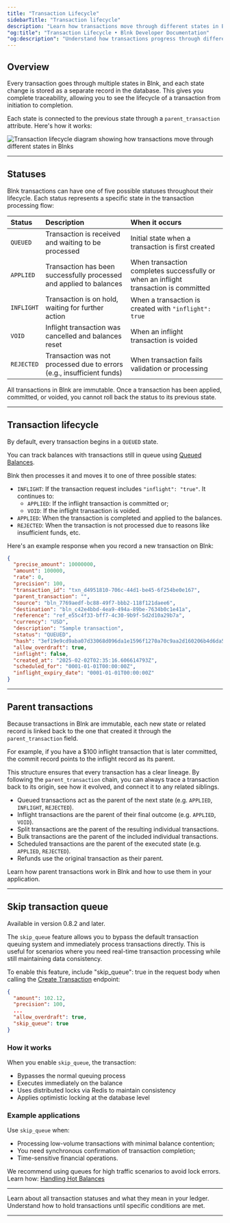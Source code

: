 ```yaml
---
title: "Transaction Lifecycle"
sidebarTitle: "Transaction lifecycle"
description: "Learn how transactions move through different states in Blnk."
"og:title": "Transaction Lifecycle • Blnk Developer Documentation"
"og:description": "Understand how transactions progress through different states in Blnk."
---
```



## Overview

Every transaction goes through multiple states in Blnk, and each state change is stored as a separate record in the database. This gives you complete traceability, allowing you to see the lifecycle of a transaction from initiation to completion. 

Each state is connected to the previous state through a `parent_transaction` attribute. Here's how it works:

<Frame caption="Transaction lifecycle flow showing how transactions progress from QUEUED to final states">
<img src="/images/blnk-transaction-lifecycle.png" alt="Transaction lifecycle diagram showing how transactions move through different states in Blnks" />
</Frame>

---

## Statuses

Blnk transactions can have one of five possible statuses throughout their lifecycle. Each status represents a specific state in the transaction processing flow:

| Status | Description | When it occurs |
| :--- | :--- | :--- |
| `QUEUED` | Transaction is received and waiting to be processed | Initial state when a transaction is first created |
| `APPLIED` | Transaction has been successfully processed and applied to balances | When transaction completes successfully or when an inflight transaction is committed |
| `INFLIGHT` | Transaction is on hold, waiting for further action | When a transaction is created with `"inflight": true` |
| `VOID` | Inflight transaction was cancelled and balances reset | When an inflight transaction is voided |
| `REJECTED` | Transaction was not processed due to errors (e.g., insufficient funds) | When transaction fails validation or processing |

<Warning>
All transactions in Blnk are immutable. Once a transaction has been applied, committed, or voided, you cannot roll back the status to its previous state.
</Warning>


---

## Transaction lifecycle

By default, every transaction begins in a `QUEUED` state. 

<Tip>You can track balances with transactions still in queue using [Queued Balances](/balances/introduction#queued-balances).</Tip>

Blnk then processes it and moves it to one of three possible states:

* `INFLIGHT`: If the transaction request includes `"inflight": "true"`. It continues to:
    * `APPLIED`: If the inflight transaction is committed or;
    * `VOID`: If the inflight transaction is voided.
* `APPLIED`: When the transaction is completed and applied to the balances.
* `REJECTED`: When the transaction is not processed due to reasons like insufficient funds, etc.

Here's an example response when you record a new transaction on Blnk:

```json Example response {13}
{
  "precise_amount": 10000000,
  "amount": 100000,
  "rate": 0,
  "precision": 100,
  "transaction_id": "txn_d4951810-706c-44d1-be45-6f254be0e167",
  "parent_transaction": "",
  "source": "bln_7769aedf-bc88-49f7-bbb2-118f121daee6",
  "destination": "bln_c42e4bbd-4ea9-494a-89be-7634b0c1e41a",
  "reference": "ref_e55c4f33-bff7-4c30-9b9f-5d2d10a29b7a",
  "currency": "USD",
  "description": "Sample transaction",
  "status": "QUEUED",
  "hash": "3ef19e9cd9aba07d33068d096da1e1596f1270a70c9aa2d160206b4d6da553dc",
  "allow_overdraft": true,
  "inflight": false,
  "created_at": "2025-02-02T02:35:16.606614793Z",
  "scheduled_for": "0001-01-01T00:00:00Z",
  "inflight_expiry_date": "0001-01-01T00:00:00Z"
}
```

---

## Parent transactions

Because transactions in Blnk are immutable, each new state or related record is linked back to the one that created it through the `parent_transaction` field.

<Tip> For example, if you have a \$100 inflight transaction that is later committed, the commit record points to the inflight record as its parent. </Tip>

This structure ensures that every transaction has a clear lineage. By following the `parent_transaction` chain, you can always trace a transaction back to its origin, see how it evolved, and connect it to any related siblings.

- Queued transactions act as the parent of the next state (e.g. `APPLIED`, `INFLIGHT`, `REJECTED`).
- Inflight transactions are the parent of their final outcome (e.g. `APPLIED`, `VOID`).
- Split transactions are the parent of the resulting individual transactions.
- Bulk transactions are the parent of the included individual transactions.
- Scheduled transactions are the parent of the executed state (e.g. `APPLIED`, `REJECTED`).
- Refunds use the original transaction as their parent.

<Card title="Parent transactions" icon="list-minus" href="/transactions/parent-transactions">
  Learn how parent transactions work in Blnk and how to use them in your application.
</Card>

---

## Skip transaction queue

<Info>Available in version 0.8.2 and later.</Info>

The `skip_queue` feature allows you to bypass the default transaction queuing system and immediately process transactions directly. This is useful for scenarios where you need real-time transaction processing while still maintaining data consistency.

To enable this feature, include "skip_queue": true in the request body when calling the [Create Transaction](/reference/create-transaction.mdx) endpoint:

```json {6}
{
  "amount": 102.12,
  "precision": 100,
  ...
  "allow_overdraft": true,
  "skip_queue": true
}
```

### How it works

When you enable `skip_queue`, the transaction:

* Bypasses the normal queuing process
* Executes immediately on the balance
* Uses distributed locks via Redis to maintain consistency
* Applies optimistic locking at the database level

### Example applications

Use `skip_queue` when:

* Processing low-volume transactions with minimal balance contention;
* You need synchronous confirmation of transaction completion;
* Time-sensitive financial operations.

<Tip>We recommend using queues for high traffic scenarios to avoid lock errors. Learn how: [Handling Hot Balances](/guides/hot-balances#option-1-use-the-queue-recommended)</Tip>

---

<CardGroup>
  <Card title="Transaction statuses" icon="tag" href="/transactions/transaction-lifecycle#statuses">
    Learn about all transaction statuses and what they mean in your ledger.
  </Card>
  <Card title="Applying inflight" icon="plane" href="/transactions/inflight">
    Understand how to hold transactions until specific conditions are met.
  </Card>
</CardGroup>

---

<NeedHelp /> 